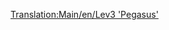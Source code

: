 [[Translation:Main/en/Lev3 'Pegasus']]{{en/-}}{{Template:Train/Fr
|Nom='Pegasus' niveau 3
|Image=[[File:en/Lev3pegasus.png]]
|Coût=96 093£ (192 186$)
|Vitesse=480 km/h (300 mph)
|Poids=130 t
|Puissance=15000 cv (11185 kW)
|Entretien=3 571£ (7 142$)
|Conception=2035
|Vie=20
|Capacité=N/A
|Description=
|Réalité=Pas d'équivalent dans la réalité. Peut-être dans quelques années, quand le MagLev sera devenu une technologie réelle, trouverez-vous ici une vraie locomotive MagLev de troisième génération.
}}